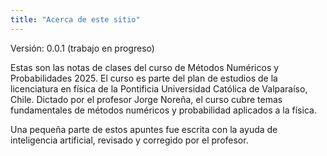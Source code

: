 ```yaml
---
title: "Acerca de este sitio"
---
```


Versión: 0.0.1 (trabajo en progreso)

Estas son las notas de clases del curso de Métodos Numéricos y Probabilidades 2025. El curso es parte del plan de estudios de la licenciatura en física de la Pontificia Universidad Católica de Valparaíso, Chile. Dictado por el profesor Jorge Noreña, el curso cubre temas fundamentales de métodos numéricos y probabilidad aplicados a la física.

Una pequeña parte de estos apuntes fue escrita con la ayuda de inteligencia artificial, revisado y corregido por el profesor.